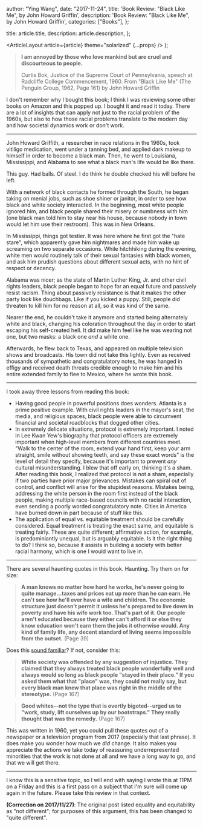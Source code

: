 
  author: "Ying Wang",
  date: "2017-11-24",
  title: 'Book Review: "Black Like Me", by John Howard Griffin',
  description: 'Book Review: "Black Like Me", by John Howard Griffin',
  categories: ["Books"],
};

  title: article.title,
  description: article.description,
};

  <ArticleLayout article={article} theme="solarized" {...props} />
);

> **I am annoyed by those who love mankind but are cruel and discourteous to people.**
>
> Curtis Bok, Justice of the Supreme Court of Pennsylvania, speech at Radcliffe College Commencement, 1960. From "Black Like Me" (The Penguin Group, 1962, Page 161) by John Howard Griffin

I don't remember why I bought this book; I think I was reviewing some other books on Amazon and this popped up. I bought it and read it today. There are a lot of insights that can apply not just to the racial problem of the 1960s, but also to how those racial problems translate to the modern day and how societal dynamics work or don't work.

---

John Howard Griffith, a researcher in race relations in the 1960s, took vitiligo medication, went under a tanning bed, and applied dark makeup to himself in order to become a black man. Then, he went to Louisiana, Mississippi, and Alabama to see what a black man's life would be like there.

This guy. Had balls. Of steel. I do think he double checked his will before he left.

With a network of black contacts he formed through the South, he began taking on menial jobs, such as shoe shiner or janitor, in order to see how black and white society interacted. In the beginning, most white people ignored him, and black people shared their misery or numbness with him (one black man told him to stay near his house, because nobody in town would let him use their restroom). This was in New Orleans.

In Mississippi, things got testier. It was here where he first got the "hate stare", which apparently gave him nightmares and made him wake up screaming on two separate occasions. While hitchhiking during the evening, white men would routinely talk of their sexual fantasies with black women, and ask him prudish questions about different sexual acts, with no hint of respect or decency.

Alabama was nicer; as the state of Martin Luther King, Jr. and other civil rights leaders, black people began to hope for an equal future and passively resist racism. Thing about passively resistance is that it makes the other party look like douchbags. Like if you kicked a puppy. Still, people did threaten to kill him for no reason at all, so it was kind of the same.

Nearer the end, he couldn't take it anymore and started being alternately white and black, changing his coloration throughout the day in order to start escaping his self-created hell. It did make him feel like he was wearing not one, but two masks: a black one _and_ a white one.

Afterwards, he flew back to Texas, and appeared on multiple television shows and broadcasts. His town did not take this lightly. Even as received thousands of sympathetic and congratulatory notes, he was hanged in effigy and received death threats credible enough to make him and his entire extended family to flee to Mexico, where he wrote this book.

---

I took away three lessons from reading this book:

- Having good people in powerful positions does wonders. Atlanta is a prime positive example. With civil rights leaders in the mayor's seat, the media, and religious spaces, black people were able to circumvent financial and societal roadblocks that dogged other cities.
- In extremely delicate situations, protocol is extremely important. I noted in Lee Kwan Yew's biography that protocol officers are extremely important when high-level members from different countries meet. "Walk to the center of the room, extend your hand first, keep your arm straight, smile without showing teeth, and say these exact words" is the level of detail they specify, because it's important to prevent _any_ cultural misunderstanding. I blew that off early on, thinking it's a sham. After reading this book, I realized that protocol is not a sham, especially if two parties have prior major grievances. Mistakes can spiral out of control, and conflict will arise for the stupidest reasons. Mistakes being, addressing the white person in the room first instead of the black people, making multiple race-based councils with no racial interaction, even sending a poorly worded congratulatory note. Cities in America have burned down in part because of stuff like this.
- The application of equal vs. equitable treatment should be carefully considered. Equal treatment is treating the exact same, and equitable is treating fairly. These are quite different; affirmative action, for example, is predominiantly unequal, but is arguably equitable. Is it the right thing to do? I think so, because it assists in building a society with better racial harmony, which is one I would want to live in.

---

There are several haunting quotes in this book. Haunting. Try them on for size:

> **A man knows no matter how hard he works, he's never going to quite manage...taxes and prices eat up more than he can earn. He can't see how he'll ever have a wife and children. The economic structure just doesn't permit it unless he's prepared to live down in poverty and have his wife work too. That's part of it. Our people aren't educated because they either can't afford it or else they know education won't earn them the jobs it otherwise would. Any kind of family life, any decent standard of living seems impossible from the outset.** (Page 39)

Does this [sound familiar](https://www.nytimes.com/2017/09/03/upshot/to-understand-rising-inequality-consider-the-janitors-at-two-top-companies-then-and-now.html?_r=0)? If not, consider this:

> **White society was offended by any suggestion of injustice. They claimed that they always treated black people wonderfully well and always would so long as black people "stayed in their place." If you asked them what that "place" was, they could not really say, but every black man knew that place was right in the middle of the stereotype.** (Page 167)

> **Good whites--not the type that is overtly bigoted--urged us to "work, study, lift ourselves up by our bootstraps." They really thought that was the remedy.** (Page 167)

This was written in 1960, yet you could pull these quotes out of a newspaper or a television program from 2017 (especially that last phrase). It does make you wonder how much we _did_ change. It also makes you appreciate the actions we take today of reassuring underrepresented minorities that the work is not done at all and we have a long way to go, and that we will get there.

---

I know this is a sensitive topic, so I will end with saying I wrote this at 11PM on a Friday and this is a first pass on a subject that I'm sure will come up again in the future. Please take this review in that context.

**(Correction on 2017/11/27)**: The original post listed equality and equitability as "not different"; for purposes of this argument, this has been changed to "quite different".
